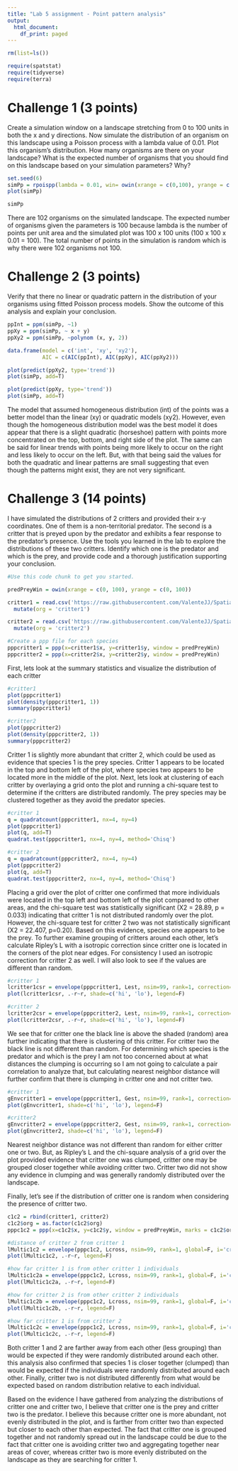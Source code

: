 ```yaml
---
title: "Lab 5 assignment - Point pattern analysis"
output:
  html_document:
    df_print: paged
---
```


```r
rm(list=ls())

require(spatstat)
require(tidyverse)
require(terra)
```


# Challenge 1 (3 points)

Create a simulation window on a landscape stretching from 0 to 100 units in both the x and y directions. Now simulate the distribution of an organism on this landscape using a Poisson process with a lambda value of 0.01. Plot this organism's distribution. How many organisms are there on your landscape? What is the expected number of organisms that you should find on this landscape based on your simulation parameters? Why?

```r
set.seed(6)
simPp = rpoispp(lambda = 0.01, win= owin(xrange = c(0,100), yrange = c(0,100)))
plot(simPp)

simPp

```

There are 102 organisms on the simulated landscape. The expected number of organisms given the parameters is 100 because lambda is the number of points per unit area and the simulated plot was 100 x 100 units (100 x 100 x 0.01 = 100). The total number of points in the simulation is random which is why there were 102 organisms not 100.

# Challenge 2 (3 points)

Verify that there no linear or quadratic pattern in the distribution of your organisms using fitted Poisson process models. Show the outcome of this analysis and explain your conclusion.

```r
ppInt = ppm(simPp, ~1)
ppXy = ppm(simPp, ~ x + y)
ppXy2 = ppm(simPp, ~polynom (x, y, 2))

data.frame(model = c('int', 'xy', 'xy2'),
           AIC = c(AIC(ppInt), AIC(ppXy), AIC(ppXy2)))

plot(predict(ppXy2, type='trend'))
plot(simPp, add=T)

plot(predict(ppXy, type='trend'))
plot(simPp, add=T)
```

The model that assumed homogeneous distribution (int) of the points was a better model than the linear (xy) or quadratic models (xy2). However, even though the homogeneous distribution model was the best model it does appear that there is a slight quadratic (horseshoe) pattern with points more concentrated on the top, bottom, and right side of the plot. The same can be said for linear trends with points being more likely to occur on the right and less likely to occur on the left. But, with that being said the values for both the quadratic and linear patterns are small suggesting that even though the patterns might exist, they are not very significant.   

# Challenge 3 (14 points)

I have simulated the distributions of 2 critters and provided their x-y coordinates. One of them is a non-territorial predator. The second is a critter that is preyed upon by the predator and exhibits a fear response to the predator's presence. Use the tools you learned in the lab to explore the distributions of these two critters. Identify which one is the predator and which is the prey, and provide code and a thorough justification supporting your conclusion.


```r
#Use this code chunk to get you started.

predPreyWin = owin(xrange = c(0, 100), yrange = c(0, 100))

critter1 = read.csv('https://raw.githubusercontent.com/ValenteJJ/SpatialEcology/main/Week5/species1.csv') %>% 
  mutate(org = 'critter1')

critter2 = read.csv('https://raw.githubusercontent.com/ValenteJJ/SpatialEcology/main/Week5/species2.csv') %>% 
  mutate(org = 'critter2')

#Create a ppp file for each species
pppcritter1 = ppp(x=critter1$x, y=critter1$y, window = predPreyWin)
pppcritter2 = ppp(x=critter2$x, y=critter2$y, window = predPreyWin)
```

First, lets look at the summary statistics and visualize the distribution of each critter
```r
#critter1
plot(pppcritter1)
plot(density(pppcritter1, 1))
summary(pppcritter1)

#critter2
plot(pppcritter2)
plot(density(pppcritter2, 1))
summary(pppcritter2)
```
Critter 1 is slightly more abundant that critter 2, which could be used as evidence that species 1 is the prey species. Critter 1 appears to be located in the top and bottom left of the plot, where species two appears to be located more in the middle of the plot. 
Next, lets look at clustering of each critter by overlaying a grid onto the plot and running a chi-square test to determine if the critters are distributed randomly. The prey species may be clustered together as they avoid the predator species.

```r
#critter 1
q = quadratcount(pppcritter1, nx=4, ny=4)
plot(pppcritter1)
plot(q, add=T)
quadrat.test(pppcritter1, nx=4, ny=4, method='Chisq')

#critter 2
q = quadratcount(pppcritter2, nx=4, ny=4)
plot(pppcritter2)
plot(q, add=T)
quadrat.test(pppcritter2, nx=4, ny=4, method='Chisq')
```
Placing a grid over the plot of critter one confirmed that more individuals were located in the top left and bottom left of the plot compared to other areas, and the chi-square test was statistically significant (X2 = 28.89, p = 0.033) indicating that critter 1 is not distributed randomly over the plot. However, the chi-square test for critter 2 two was not statistically significant (X2 = 22.407, p=0.20). Based on this evidence, species one appears to be the prey. 
To further examine grouping of critters around each other, let's calculate Ripley's L with a isotropic correction since critter one is located in the corners of the plot near edges. For consistency I used an isotropic correction for critter 2 as well. I will also look to see if the values are different than random. 
```r
#critter 1 
lcritter1csr = envelope(pppcritter1, Lest, nsim=99, rank=1, correction='isotropic', global=F)
plot(lcritter1csr, .-r~r, shade=c('hi', 'lo'), legend=F)

#critter 2 
lcritter2csr = envelope(pppcritter2, Lest, nsim=99, rank=1, correction='isotropic', global=F)
plot(lcritter2csr, .-r~r, shade=c('hi', 'lo'), legend=F)
```
We see that for critter one the black line is above the shaded (random) area further indicating that there is clustering of this critter. For critter two the black line is not different than random. For determining which species is the predator and which is the prey I am not too concerned about at what distances the clumping is occurring so I am not going to calculate a pair correlation to analyze that, but calculating nearest neighbor distance will further confirm that there is clumping in critter one and not critter two.
```r
#critter 1
gEnvcritter1 = envelope(pppcritter1, Gest, nsim=99, rank=1, correction='rs', global=F)
plot(gEnvcritter1, shade=c('hi', 'lo'), legend=F)

#critter2
gEnvcritter2 = envelope(pppcritter2, Gest, nsim=99, rank=1, correction='rs', global=F)
plot(gEnvcritter2, shade=c('hi', 'lo'), legend=F)
```
Nearest neighbor distance was not different than random for either critter one or two. But, as Ripley's L and the chi-square analysis of a grid over the plot provided evidence that critter one was clumped, critter one may be grouped closer together while avoiding critter two. Critter two did not show any evidence in clumping and was generally randomly distributed over the landscape. 

Finally, let's see if the distribution of critter one is random when considering the presence of critter two.  

```r
c1c2 = rbind(critter1, critter2)
c1c2$org = as.factor(c1c2$org)
pppc1c2 = ppp(x=c1c2$x, y=c1c2$y, window = predPreyWin, marks = c1c2$org)

#distance of critter 2 from critter 1
lMultic1c2 = envelope(pppc1c2, Lcross, nsim=99, rank=1, global=F, i='critter1', j= 'critter2', simulate = expression(rlabel(pppc1c2)))
plot(lMultic1c2, .-r~r, legend=F)

#how far critter 1 is from other critter 1 individuals
lMultic1c2a = envelope(pppc1c2, Lcross, nsim=99, rank=1, global=F, i='critter1', j= 'critter1', simulate = expression(rlabel(pppc1c2)))
plot(lMultic1c2a, .-r~r, legend=F)

#how for critter 2 is from other critter 2 individuals
lMultic1c2b = envelope(pppc1c2, Lcross, nsim=99, rank=1, global=F, i='critter2', j= 'critter2', simulate = expression(rlabel(pppc1c2)))
plot(lMultic1c2b, .-r~r, legend=F)

#how far critter 1 is from critter 2
lMultic1c2c = envelope(pppc1c2, Lcross, nsim=99, rank=1, global=F, i='critter2', j= 'critter1', simulate = expression(rlabel(pppc1c2)))
plot(lMultic1c2c, .-r~r, legend=F)
```
Both critter 1 and 2 are farther away from each other (less grouping) than would be expected if they were randomly distributed around each other. this analysis also confirmed that species 1 is closer together (clumped) than would be expected if the individuals were randomly distributed around each other. Finally, critter two is not distributed differently from what would be expected based on random distribution relative to each individual. 

Based on the evidence I have gathered from analyzing the distributions of critter one and critter two, I believe that critter one is the prey and critter two is the predator. I believe this because critter one is more abundant, not evenly distributed in the plot, and is farther from critter two than expected but closer to each other than expected. The fact that critter one is grouped together and not randomly spread out in the landscape could be due to the fact that critter one is avoiding critter two and aggregating together near areas of cover, whereas critter two is more evenly distributed on the landscape as they are searching for critter 1.   
